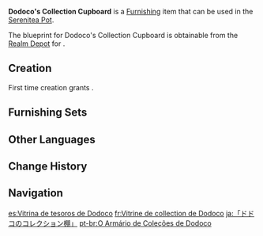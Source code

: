 {{Furnishing Infobox
|id             = 373353
|image          = Item Dodoco's Collection Cupboard.png
|category       = Outdoor Furnishing
|subcategory    = Cabinet
|set            = 
|quality        = 4
|adeptal_energy = 90
|load           = 60
|reduced_load   = 43
|description    = "Three scoops of explosive powder, two [[Calla Lily]] petals, and some [[dandelion]] powder."<br>"That's what it takes to make [[Jumpy Dumpty|Jumpy Dumpties]] and [[Sparks 'n' Splash]]es that are even lighter than cake. When you throw them, they go suuuuper far!"<br>"There are many types of Sparks 'n' Splashes. Some of them are enhanced for [[fish]]-blasting, some super-heavy 'blasting charges' can burrow into the ground and blow rocks up, and we've got airburst ones for bad guys who are way high up!"<br>"But [[Klee]] usually just uses the most convenient ones. The rest are just kept as souvenirs."<br>"Can you tell the difference between them, [[Paimon]]?"<br>...<br>Listening to Klee's words and looking at the Sparks 'n' Splashes stored in the exhibition cabinet, Paimon lapsed into a deep silence.<br>The way Klee does it is quite similar to how Paimon can tell the difference between several hundred different types of steak...
|mention        = Klee;Paimon
|blueprint      = Realm Depot
|source1        = 
|source2        = 
|source3        = 
|source4        = 
|source5        = 
}}
'''Dodoco's Collection Cupboard''' is a [[Furnishing]] item that can be used in the [[Serenitea Pot]].

The blueprint for Dodoco's Collection Cupboard is obtainable from the [[Realm Depot]] for {{Item|Realm Currency|24|x=240}}.

==Creation==
First time creation grants {{Item|Trust|24|x=90}}.
{{Recipe
|type = Creation
|time = 16h
|Cuihua Wood = 6
|Fabric = 3
|Red Dye = 3
|sort = Cuihua Wood;Fabric;Red Dye
}}

==Furnishing Sets==
{{Craft Usage|type=Furnishing Set}}

==Other Languages==
{{Other Languages
|default_hidden = 1
|en      = Dodoco's Collection Cupboard
|zhs     = 「嘟嘟可的收藏橱柜」
|zhs_rm  = "Dūdūkě de Shōucáng Chúguì"
|zht     = 「嘟嘟可的收藏櫥櫃」
|zht_rm  = "Dūdūkě de Shōucáng Chúguì"
|ja      = 「ドドコのコレクション棚」
|ja_rm   = "Dodoko no Korekushon Tana"
|ko      = 「도도코의 소장용 찬장」
|ko_rm   = "Dodoko-ui Sojangyong Chanjang"
|es      = Vitrina de tesoros de Dodoco
|fr      = Vitrine de collection de Dodoco
|ru      = Коллекционный шкаф Додоко
|th      = "ตู้เก็บของสะสม Dodoco"
|th_rm   = 
|vi      = Tủ Sưu Tầm Của Dodoco
|de      = „Dodocos Schatzvitrine“
|id      = "Lemari Koleksi Punya Dodoco"
|pt      = O Armário de Coleções de Dodoco
|tr      = Dodoko'nun Koleksiyon Dolabı
|it      = Cassettiera da raccolta di Dodoco
}}

==Change History==
{{Change History|2.8}}

==Navigation==
{{Furnishing Navbox|exterior}}

[[es:Vitrina de tesoros de Dodoco]]
[[fr:Vitrine de collection de Dodoco]]
[[ja:「ドドコのコレクション棚」]]
[[pt-br:O Armário de Coleções de Dodoco]]